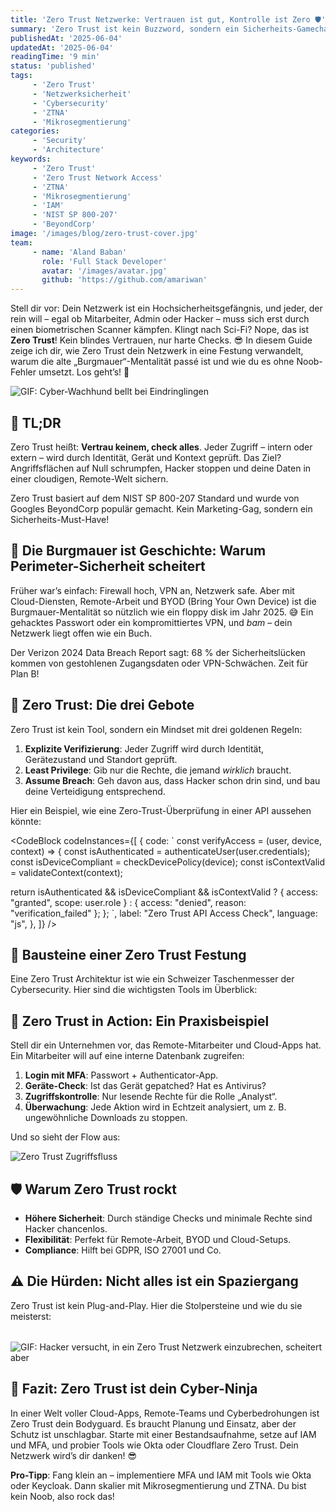 ```yaml
---
title: 'Zero Trust Netzwerke: Vertrauen ist gut, Kontrolle ist Zero 🛡️'
summary: 'Zero Trust ist kein Buzzword, sondern ein Sicherheits-Gamechanger. Lerne, wie du dein Netzwerk gegen Hacker und Insider-Bedrohungen absicherst.'
publishedAt: '2025-06-04'
updatedAt: '2025-06-04'
readingTime: '9 min'
status: 'published'
tags:
     - 'Zero Trust'
     - 'Netzwerksicherheit'
     - 'Cybersecurity'
     - 'ZTNA'
     - 'Mikrosegmentierung'
categories:
     - 'Security'
     - 'Architecture'
keywords:
     - 'Zero Trust'
     - 'Zero Trust Network Access'
     - 'ZTNA'
     - 'Mikrosegmentierung'
     - 'IAM'
     - 'NIST SP 800-207'
     - 'BeyondCorp'
image: '/images/blog/zero-trust-cover.jpg'
team:
     - name: 'Aland Baban'
       role: 'Full Stack Developer'
       avatar: '/images/avatar.jpg'
       github: 'https://github.com/amariwan'
---
```


Stell dir vor: Dein Netzwerk ist ein Hochsicherheitsgefängnis, und jeder, der rein will – egal ob Mitarbeiter, Admin oder Hacker – muss sich erst durch einen biometrischen Scanner kämpfen. Klingt nach Sci-Fi? Nope, das ist **Zero Trust**! Kein blindes Vertrauen, nur harte Checks. 😎 In diesem Guide
zeige ich dir, wie Zero Trust dein Netzwerk in eine Festung verwandelt, warum die alte „Burgmauer“-Mentalität passé ist und wie du es ohne Noob-Fehler umsetzt. Los geht’s! 🚀

![GIF: Cyber-Wachhund bellt bei Eindringlingen](/images/gifs/cyber-guard-dog.gif)

## 🧠 TL;DR

Zero Trust heißt: **Vertrau keinem, check alles**. Jeder Zugriff – intern oder extern – wird durch Identität, Gerät und Kontext geprüft. Das Ziel? Angriffsflächen auf Null schrumpfen, Hacker stoppen und deine Daten in einer cloudigen, Remote-Welt sichern.

Zero Trust basiert auf dem NIST SP 800-207 Standard und wurde von Googles BeyondCorp populär gemacht. Kein Marketing-Gag, sondern ein Sicherheits-Must-Have!

## 🏰 Die Burgmauer ist Geschichte: Warum Perimeter-Sicherheit scheitert

Früher war’s einfach: Firewall hoch, VPN an, Netzwerk safe. Aber mit Cloud-Diensten, Remote-Arbeit und BYOD (Bring Your Own Device) ist die Burgmauer-Mentalität so nützlich wie ein floppy disk im Jahr 2025. 😅 Ein gehacktes Passwort oder ein kompromittiertes VPN, und _bam_ – dein Netzwerk liegt
offen wie ein Buch.

Der Verizon 2024 Data Breach Report sagt: 68 % der Sicherheitslücken kommen von gestohlenen Zugangsdaten oder VPN-Schwächen. Zeit für Plan B!

## 🔐 Zero Trust: Die drei Gebote

Zero Trust ist kein Tool, sondern ein Mindset mit drei goldenen Regeln:

1. **Explizite Verifizierung**: Jeder Zugriff wird durch Identität, Gerätezustand und Standort geprüft.
2. **Least Privilege**: Gib nur die Rechte, die jemand _wirklich_ braucht.
3. **Assume Breach**: Geh davon aus, dass Hacker schon drin sind, und bau deine Verteidigung entsprechend.

Hier ein Beispiel, wie eine Zero-Trust-Überprüfung in einer API aussehen könnte:

<CodeBlock
  codeInstances={[
    {
      code: `
      const verifyAccess = (user, device, context) => {
  const isAuthenticated = authenticateUser(user.credentials);
  const isDeviceCompliant = checkDevicePolicy(device);
  const isContextValid = validateContext(context);

return isAuthenticated && isDeviceCompliant && isContextValid ? { access: "granted", scope: user.role } : { access: "denied", reason: "verification_failed" }; }; `, label: "Zero Trust API Access Check", language: "js", }, ]} />

## 🧱 Bausteine einer Zero Trust Festung

Eine Zero Trust Architektur ist wie ein Schweizer Taschenmesser der Cybersecurity. Hier sind die wichtigsten Tools im Überblick:

<Table
	data={{
		headers: [
			{ key: 'component', content: 'Komponente' },
			{ key: 'description', content: 'Beschreibung' },
			{ key: 'tools', content: 'Beispiel-Tools' },
		],
		rows: [
			['IAM', 'Verwaltet Benutzeridentitäten und Zugriffsrechte', 'Okta, Azure AD, Keycloak'],
			['MFA', 'Mehrstufige Authentifizierung für Extra-Schutz', 'Auth0, Duo, Google Authenticator'],
			['Mikrosegmentierung', 'Netzwerk in isolierte Zonen aufteilen', 'Illumio, Cisco Secure Workload'],
			['Kontinuierliche Überwachung', 'Echtzeit-Detektion von Anomalien', 'Splunk, CrowdStrike Falcon'],
			['End-to-End-Verschlüsselung', 'Schützt Daten während der Übertragung', 'TLS, IPsec, ZTNA'],
		],
	}}
/>

## 🧪 Zero Trust in Action: Ein Praxisbeispiel

Stell dir ein Unternehmen vor, das Remote-Mitarbeiter und Cloud-Apps hat. Ein Mitarbeiter will auf eine interne Datenbank zugreifen:

1. **Login mit MFA**: Passwort + Authenticator-App.
2. **Geräte-Check**: Ist das Gerät gepatched? Hat es Antivirus?
3. **Zugriffskontrolle**: Nur lesende Rechte für die Rolle „Analyst“.
4. **Überwachung**: Jede Aktion wird in Echtzeit analysiert, um z. B. ungewöhnliche Downloads zu stoppen.

Und so sieht der Flow aus:

![Zero Trust Zugriffsfluss](/images/gifs/zero-trust-flow.gif)

## 🛡️ Warum Zero Trust rockt

-    **Höhere Sicherheit**: Durch ständige Checks und minimale Rechte sind Hacker chancenlos.
-    **Flexibilität**: Perfekt für Remote-Arbeit, BYOD und Cloud-Setups.
-    **Compliance**: Hilft bei GDPR, ISO 27001 und Co.

## ⚠️ Die Hürden: Nicht alles ist ein Spaziergang

Zero Trust ist kein Plug-and-Play. Hier die Stolpersteine und wie du sie meisterst:

<Table
	data={{
		headers: [
			{ key: 'challenge', content: 'Herausforderung' },
			{ key: 'description', content: 'Beschreibung' },
			{ key: 'solution', content: 'Lösung' },
		],
		rows: [
			['Komplexität', 'Integration in bestehende Systeme ist knifflig', 'Schrittweise Einführung, Pilotprojekte'],
			['Kosten', 'Tools und Schulungen kosten Kohle', 'Cloud-basierte ZTNA-Lösungen wie Cloudflare'],
			['Kultureller Wandel', 'Mitarbeiter murren über neue Prozesse', 'Schulungen und Change-Management'],
		],
	}}
/>

![GIF: Hacker versucht, in ein Zero Trust Netzwerk einzubrechen, scheitert aber](/images/gifs/fail.gif)

## 🧭 Fazit: Zero Trust ist dein Cyber-Ninja

In einer Welt voller Cloud-Apps, Remote-Teams und Cyberbedrohungen ist Zero Trust dein Bodyguard. Es braucht Planung und Einsatz, aber der Schutz ist unschlagbar. Starte mit einer Bestandsaufnahme, setze auf IAM und MFA, und probier Tools wie Okta oder Cloudflare Zero Trust. Dein Netzwerk wird’s dir
danken! 😎

**Pro-Tipp**: Fang klein an – implementiere MFA und IAM mit Tools wie Okta oder Keycloak. Dann skalier mit Mikrosegmentierung und ZTNA. Du bist kein Noob, also rock das!
